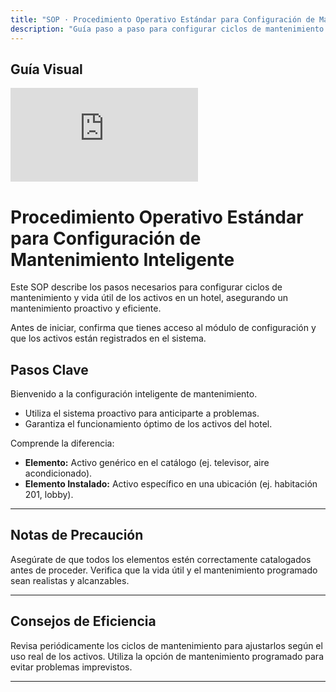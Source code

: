 ```yaml
---
title: "SOP · Procedimiento Operativo Estándar para Configuración de Mantenimiento Inteligente"
description: "Guía paso a paso para configurar ciclos de mantenimiento y vida útil de activos en un hotel, asegurando un mantenimiento proactivo y eficiente"
---
```


## Guía Visual

<iframe
  className="w-full aspect-video rounded-xl"
  src="https://www.loom.com/embed/b00b985d63fd4f12a195387f4dc1e494"
  title="Configuración de Mantenimiento Inteligente"
  frameBorder="0"
  allow="accelerometer; autoplay; clipboard-write; encrypted-media; gyroscope; picture-in-picture"
  allowFullScreen
></iframe>


# Procedimiento Operativo Estándar para Configuración de Mantenimiento Inteligente

Este SOP describe los pasos necesarios para configurar ciclos de mantenimiento y vida útil de los activos en un hotel, asegurando un mantenimiento proactivo y eficiente.

<Note>
Antes de iniciar, confirma que tienes acceso al módulo de configuración y que los activos están registrados en el sistema.
</Note>

## Pasos Clave

<Steps titleSize="h3">
  <Step title="Paso 1 · Introducción a la Configuración de Mantenimiento" icon="flag" iconType="solid" stepNumber={1}>
    Bienvenido a la configuración inteligente de mantenimiento.
    <ul>
      <li>Utiliza el sistema proactivo para anticiparte a problemas.</li>
      <li>Garantiza el funcionamiento óptimo de los activos del hotel.</li>
    </ul>
  </Step>

  <Step title="Paso 2 · Diferencia entre Elemento y Elemento Instalado" icon="layer-group" iconType="solid" stepNumber={2}>
    Comprende la diferencia:
    <ul>
      <li><strong>Elemento:</strong> Activo genérico en el catálogo (ej. televisor, aire acondicionado).</li>
      <li><strong>Elemento Instalado:</strong> Activo específico en una ubicación (ej. habitación 201, lobby).</li>
    </ul>
  </Step>
</Steps>

---

## Notas de Precaución

<Warning>
Asegúrate de que todos los elementos estén correctamente catalogados antes de proceder.
</Warning>

<Warning>
Verifica que la vida útil y el mantenimiento programado sean realistas y alcanzables.
</Warning>

---

## Consejos de Eficiencia

<Tip>
Revisa periódicamente los ciclos de mantenimiento para ajustarlos según el uso real de los activos.
</Tip>

<Tip>
Utiliza la opción de mantenimiento programado para evitar problemas imprevistos.
</Tip>

---
